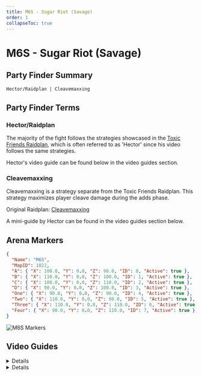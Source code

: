```yaml
---
title: M6S - Sugar Riot (Savage)
order: 1
collapseToc: true
---
```


# M6S - Sugar Riot (Savage)

<Banner
  src="/images/thumbnails/savage/aac_cw/m6s.avif"
  alt="Sugar Riot (Savage)"
/>

## Party Finder Summary

```
Hector/Raidplan | Cleavemaxxing
```

## Party Finder Terms

### Hector/Raidplan

The majority of the fight follows the strategies showcased in the [Toxic Friends Raidplan](<https://raidplan.io/plan/Pgj53K49w8LAZpI6>),
which is often referred to as 'Hector' since his video follows the same strategies.

Hector's video guide can be found below in the video guides section.

### Cleavemaxxing

Cleavemaxxing is a strategy separate from the Toxic Friends Raidplan.
This strategy maximizes player cleave damage during the adds phase. 

Original Raidplan: [Cleavemaxxing](<https://raidplan.io/plan/ywV9cu6GRQ68SQLy>)

A mini-guide by Hector can be found in the video guides section below.

## Arena Markers

```json
{
  "Name": "M6S",
  "MapID": 1022,
  "A": { "X": 100.0, "Y": 0.0, "Z": 90.0, "ID": 0, "Active": true },
  "B": { "X": 110.0, "Y": 0.0, "Z": 100.0, "ID": 1, "Active": true },
  "C": { "X": 100.0, "Y": 0.0, "Z": 110.0, "ID": 2, "Active": true },
  "D": { "X": 90.0, "Y": 0.0, "Z": 100.0, "ID": 3, "Active": true },
  "One": { "X": 90.0, "Y": 0.0, "Z": 90.0, "ID": 4, "Active": true },
  "Two": { "X": 110.0, "Y": 0.0, "Z": 90.0, "ID": 5, "Active": true },
  "Three": { "X": 110.0, "Y": 0.0, "Z": 110.0, "ID": 6, "Active": true },
  "Four": { "X": 90.0, "Y": 0.0, "Z": 110.0, "ID": 7, "Active": true }
}
```

![M6S Markers](/images/thumbnails/savage/aac_cw/markers/m6s_markers.png)

## Video Guides

<Details title="M6S Guide - AAC Cruiserweight M2 Savage (Sugar Riot)">
  <YouTube videoId="Ga1NECiADbM" />
</Details>

<Details title="Cleavemaxxing Adds - M6S Mini-Guide">
  <YouTube videoId="nxj6HD0uRbY" />
</Details>